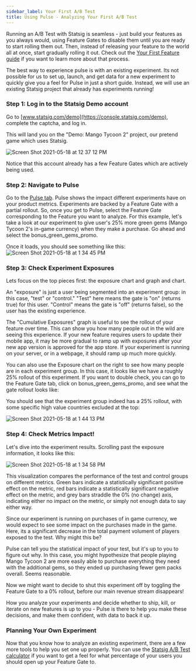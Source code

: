 ```yaml
---
sidebar_label: Your First A/B Test
title: Using Pulse - Analyzing Your First A/B Test
---
```


Running an A/B Test with Statsig is seamless - just build your features as you always would, using Feature Gates to disable them until you are ready to start
rolling them out.  Then, instead of releasing your feature to the world all at once, start gradually rolling it out.  Check out the
[Your First Feature guide](/first-feature) if you want to learn more about that process.

The best way to experience pulse is with an existing experiment.  Its not possible for us to set up, launch, and get data for a new experiment to quickly give you
a feel for Pulse in just a short guide.  Instead, we will use an existing Statsig project that already has experiments running!

### Step 1: Log in to the Statsig Demo account

Go to [www.statsig.com/demo](https://console.statsig.com/demo), complete the captcha, and log in.

This will land you on the "Demo: Mango Tycoon 2" project, our pretend game which uses Statsig.

![Screen Shot 2021-05-18 at 12 37 12 PM](https://user-images.githubusercontent.com/74584483/118712560-ccfd4700-b7d5-11eb-900f-c50bfcf69482.png)

Notice that this account already has a few Feature Gates which are actively being used.

### Step 2: Navigate to Pulse

Go to the [Pulse tab](https://console.statsig.com/pulse).  Pulse shows the impact different experiments have on your product metrics.  Experiments are backed by a Feature Gate with a partial rollout.
So, once you get to Pulse, select the Feature Gate corresponding to the Feature you want to analyze. For this example, let's take a look at our experiment to give user's 25% more green gems
(Mango Tycoon 2's in-game currency) when they make a purchase.  Go ahead and select the bonus_green_gems_promo.

Once it loads, you should see something like this:
![Screen Shot 2021-05-18 at 1 34 45 PM](https://user-images.githubusercontent.com/74584483/118719937-e4403280-b7dd-11eb-9840-e09054207919.png)


### Step 3: Check Experiment Exposures
Lets focus on the top pieces first: the exposure chart and graph and chart.

An "exposure" is just a user being segmented into an experiment group: in this case, "test" or "control."  "Test" here means the gate is "on" (returns true) for this user.
"Control" means the gate is "off" (returns false), so the user has the existing experience.

The "Cumulative Exposures" graph is useful to see the rollout of your feature over time.  This can show you how many people out in the wild are seeing this experience.
If your new feature requires users to update their mobile app, it may be more gradual to ramp up with exposures after your new app version is approved for the app store.
If your experiment is running on your server, or in a webpage, it should ramp up much more quickly.

You can also use the Exposure chart on the right to see how many people are in each experiment group.  In this case, it looks like we have a roughly 25% rollout of this experiment.
If you want to double check, you can go to the Feature Gate tab, click on bonus_green_gems_promo, and see what the gate rollout looks like:

You should see that the experiment group indeed has a 25% rollout, with some specific high value countries excluded at the top:

![Screen Shot 2021-05-18 at 1 44 13 PM](https://user-images.githubusercontent.com/74584483/118721033-32096a80-b7df-11eb-9d69-47e03be1c33d.png)


### Step 4: Check Metrics Impact!
Let's dive into the experiment results.  Scrolling past the exposure information, it looks like this:

![Screen Shot 2021-05-18 at 1 34 58 PM](https://user-images.githubusercontent.com/74584483/118721109-4cdbdf00-b7df-11eb-87dc-b98c804a078a.png)

This visualization compares the performance of the test and control groups on different metrics.  Green bars indicate a statistically significant positive effect
on the metric, red bars indicate a statistically significant negative effect on the metric, and grey bars straddle the 0% (no change) axis, indicating either no
impact on the metric, or simply not enough data to say either way.

Since our experiment is running on purchases of in game currency, we would expect to see some impact on the purchases made in the game.  Here, its a significant
decrease in the total payment volument of players exposed to the test.  Why might this be?

Pulse can tell you the statistical impact of your test, but it's up to you to figure out why. In this case, you might hypothesize that people playing Mango Tycoon 2
are more easily able to purchase everything they need with the additional gems, so they ended up purchasing fewer gem packs overall.  Seems reasonable.

Now we might want to decide to shut this experiment off by toggling the Feature Gate to a 0% rollout, before our main revenue stream disappears!

How you analyze your experiments and decide whether to ship, kill, or iterate on new features is up to you - Pulse is there to help you make these decisions,
and make them confident, with data to back it up.

### Planning Your Own Experiment

Now that you know how to analyze an existing experiment, there are a few more tools to help you set one up properly.  You can use the [Statsig
A/B Test calculator](https://statsig.com/calculator) if you want to get a feel for what percentage of your users you should open up your Feature Gate to.
